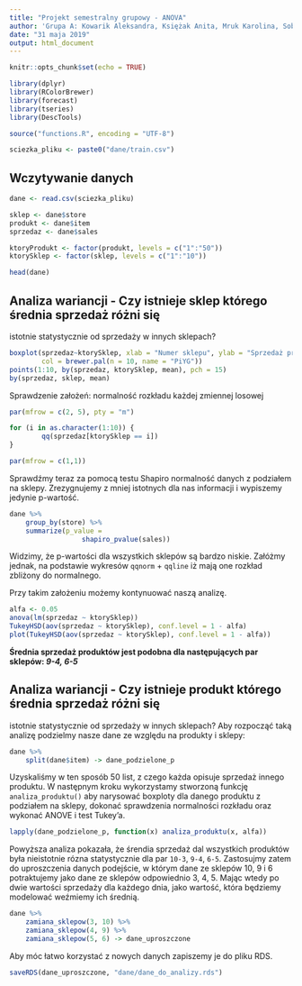 ```yaml
---
title: "Projekt semestralny grupowy - ANOVA"
author: 'Grupa A: Kowarik Aleksandra, Księżak Anita, Mruk Karolina, Sobór Sandra, Stobiecka Izabela, Szymańska Joanna'
date: "31 maja 2019"
output: html_document
---
```


```r
knitr::opts_chunk$set(echo = TRUE)
```

```r
library(dplyr)
library(RColorBrewer)
library(forecast)
library(tseries)
library(DescTools)

source("functions.R", encoding = "UTF-8")

sciezka_pliku <- paste0("dane/train.csv")
```

## Wczytywanie danych

```r
dane <- read.csv(sciezka_pliku)

sklep <- dane$store
produkt <- dane$item
sprzedaz <- dane$sales

ktoryProdukt <- factor(produkt, levels = c("1":"50"))
ktorySklep <- factor(sklep, levels = c("1":"10"))

head(dane)
```

## Analiza wariancji - Czy istnieje sklep którego średnia sprzedaż różni się 
istotnie statystycznie od sprzedaży w innych sklepach?

```r
boxplot(sprzedaz~ktorySklep, xlab = "Numer sklepu", ylab = "Sprzedaż produktów",
        col = brewer.pal(n = 10, name = "PiYG"))
points(1:10, by(sprzedaz, ktorySklep, mean), pch = 15)
by(sprzedaz, sklep, mean)

```

Sprawdzenie założeń: normalność rozkładu każdej zmiennej losowej

```r
par(mfrow = c(2, 5), pty = "m")

for (i in as.character(1:10)) {
        qq(sprzedaz[ktorySklep == i])
}

par(mfrow = c(1,1))
```

Sprawdźmy teraz za pomocą testu Shapiro normalność danych z podziałem na sklepy. 
Zrezygnujemy z mniej istotnych dla nas informacji i wypiszemy jedynie p-wartość.

```r
dane %>% 
    group_by(store) %>%
    summarize(p_value = 
                  shapiro_pvalue(sales))
```

Widzimy, że p-wartości dla wszystkich sklepów są bardzo niskie. Załóżmy jednak,
na podstawie wykresów `qqnorm` + `qqline` iż mają one rozkład zbliżony do 
normalnego. 

Przy takim założeniu możemy kontynuować naszą analizę.

```r
alfa <- 0.05
anova(lm(sprzedaz ~ ktorySklep))
TukeyHSD(aov(sprzedaz ~ ktorySklep), conf.level = 1 - alfa)
plot(TukeyHSD(aov(sprzedaz ~ ktorySklep), conf.level = 1 - alfa))
```


**Średnia sprzedaż produktów jest podobna dla następujących par sklepów: _9-4, 6-5_ **


## Analiza wariancji - Czy istnieje produkt którego średnia sprzedaż różni się 
istotnie statystycznie od sprzedaży w innych sklepach? Aby rozpocząć taką 
analizę podzielmy nasze dane ze względu na produkty i sklepy:

```r
dane %>%
    split(dane$item) -> dane_podzielone_p
```

Uzyskaliśmy w ten sposób 50 list, z czego każda opisuje sprzedaż innego produktu.
W następnym kroku wykorzystamy stworzoną funkcję `analiza_produktu()` aby narysować 
boxploty dla danego produktu z podziałem na sklepy, dokonać sprawdzenia 
normalności rozkładu oraz wykonać ANOVE i test Tukey'a.

```r
lapply(dane_podzielone_p, function(x) analiza_produktu(x, alfa))
```

Powyższa analiza pokazała, że śrendia sprzedaż dal wszystkich produktów była 
nieistotnie rózna statystycznie dla par `10-3`, `9-4`, `6-5`. Zastosujmy zatem
do uproszczenia danych podejście, w którym dane ze sklepów 10, 9 i 6 potraktujemy 
jako dane ze sklepów odpowiednio 3, 4, 5. Mając wtedy po dwie wartości sprzedaży
dla każdego dnia, jako wartość, która będziemy modelować weźmiemy ich średnią. 

```r
dane %>% 
    zamiana_sklepow(3, 10) %>%
    zamiana_sklepow(4, 9) %>%
    zamiana_sklepow(5, 6) -> dane_uproszczone
```
 
Aby móc łatwo korzystać z nowych danych zapiszemy je do pliku RDS.

```r
saveRDS(dane_uproszczone, "dane/dane_do_analizy.rds")
```

